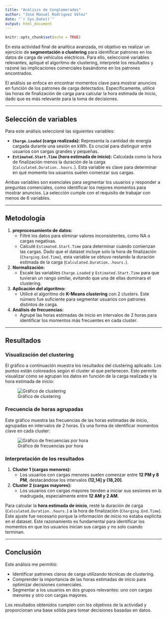 ```yaml
---
title: "Análisis de Conglomerados"
author: "José Manuel Rodríguez Vélez"
date: "`r Sys.Date()`"
output: html_document
---
```


```r
knitr::opts_chunk$set(echo = TRUE)
```


En esta actividad final de analítica avanzada, mi objetivo es realizar un ejercicio de **segmentación o clustering** para identificar patrones en los datos de carga de vehículos eléctricos. Para ello, seleccioné variables relevantes, apliqué el algoritmo de clustering, interpreté los resultados y razoné las implicaciones comerciales basándome en los patrones encontrados.

El análisis se enfoca en encontrar momentos clave para mostrar anuncios en función de los patrones de carga detectados. Específicamente, utilicé las horas de finalización de carga para calcular la hora estimada de inicio, dado que es más relevante para la toma de decisiones.

---

## Selección de variables

Para este análisis seleccioné las siguientes variables:

- **`Charge.Loaded` (carga realizada):** Representa la cantidad de energía cargada durante una sesión en kWh. Es crucial para distinguir entre usuarios con cargas grandes y pequeñas.
- **`Estimated.Start.Time` (hora estimada de inicio):** Calculada como la hora de finalización menos la duración de la carga (`Calculated.Duration..hours.`). Esta variable es clave para determinar en qué momento los usuarios suelen comenzar sus cargas.

Ambas variables son esenciales para segmentar los usuarios y responder a preguntas comerciales, como identificar los mejores momentos para mostrar anuncios. La selección cumple con el requisito de trabajar con menos de 6 variables.

---

## Metodología

1. **preprocesamiento de datos:**
   - Filtré los datos para eliminar valores inconsistentes, como NA o cargas negativas.
   - Calculé `Estimated.Start.Time` para determinar cuándo comienzan las cargas. Dado que el dataset incluye solo la hora de finalización (`Charging.End.Time`), esta variable se obtuvo restando la duración estimada de la carga (`Calculated.Duration..hours.`).

2. **Normalización:**
   - Escalé las variables `Charge.Loaded` y `Estimated.Start.Time` para que tuvieran un rango similar, evitando que una de ellas dominara el clustering.

3. **Aplicación del algoritmo:**
   - Utilicé el algoritmo de **K-Means clustering** con 2 clusters. Este número fue suficiente para segmentar usuarios con patrones distintos de carga.

4. **Análisis de frecuencias:**
   - Agrupé las horas estimadas de inicio en intervalos de 2 horas para identificar los momentos más frecuentes en cada cluster.

---

## Resultados

### Visualización del clustering

El gráfico a continuación muestra los resultados del clustering aplicado. Los puntos están coloreados según el cluster al que pertenecen. Esto permite visualizar cómo se agrupan los datos en función de la carga realizada y la hora estimada de inicio:

![Gráfico de clustering](../images/clustering_plot.png)

### Frecuencia de horas agrupadas

Este gráfico muestra las frecuencias de las horas estimadas de inicio, agrupadas en intervalos de 2 horas. Es una forma de identificar momentos clave en cada cluster:

![Gráfico de frecuencias por hora](../images/clustering_bar_chart.png)

### Interpretación de los resultados

1. **Cluster 1 (cargas menores):**
   - Los usuarios con cargas menores suelen comenzar entre **12 PM y 8 PM**, destacándose los intervalos **(12,14] y (18,20]**.

2. **Cluster 2 (cargas mayores):**
   - Los usuarios con cargas mayores tienden a iniciar sus sesiones en la madrugada, especialmente entre **12 AM y 2 AM**.

Para calcular la **hora estimada de inicio**, resté la duración de carga (`Calculated.Duration..hours.`) a la hora de finalización (`Charging.End.Time`). Este ajuste fue necesario porque la información de inicio no estaba explícita en el dataset. Este razonamiento es fundamental para identificar los momentos en que los usuarios inician sus cargas y no solo cuando terminan.

---

## Conclusión

Este análisis me permitió:

- Identificar patrones claros de carga utilizando técnicas de clustering.
- Comprender la importancia de las horas estimadas de inicio para optimizar decisiones comerciales.
- Segmentar a los usuarios en dos grupos relevantes: uno con cargas menores y otro con cargas mayores.

Los resultados obtenidos cumplen con los objetivos de la actividad y proporcionan una base sólida para tomar decisiones basadas en datos.